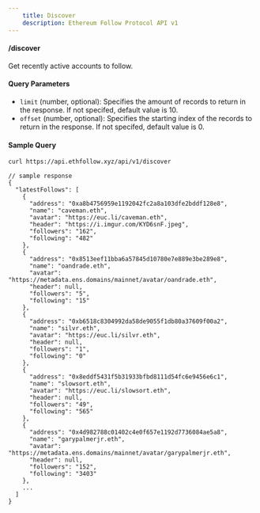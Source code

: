 ```yaml
---
    title: Discover
    description: Ethereum Follow Protocol API v1
---
```


#### /discover

Get recently active accounts to follow.

#### Query Parameters

- `limit` (number, optional): Specifies the amount of records to return in the response. If not specifed, default value is 10.
- `offset` (number, optional): Specifies the starting index of the records to return in the response. If not specifed, default value is 0.

#### Sample Query

```sh copy
curl https://api.ethfollow.xyz/api/v1/discover
```

```jsonc
// sample response
{
  "latestFollows": [
    {
      "address": "0xa8b4756959e1192042fc2a8a103dfe2bddf128e8",
      "name": "caveman.eth",
      "avatar": "https://euc.li/caveman.eth",
      "header": "https://i.imgur.com/KYD6snF.jpeg",
      "followers": "162",
      "following": "482"
    },
    {
      "address": "0x8513eef11bba6a57845d10780e7e889e3be289e8",
      "name": "oandrade.eth",
      "avatar": "https://metadata.ens.domains/mainnet/avatar/oandrade.eth",
      "header": null,
      "followers": "5",
      "following": "15"
    },
    {
      "address": "0xb6518c8304992da58de9055f1db80a37609f00a2",
      "name": "silvr.eth",
      "avatar": "https://euc.li/silvr.eth",
      "header": null,
      "followers": "1",
      "following": "0"
    },
    {
      "address": "0x8eddf5431f5b31933bfbd8111d54fc6e9456e6c1",
      "name": "slowsort.eth",
      "avatar": "https://euc.li/slowsort.eth",
      "header": null,
      "followers": "49",
      "following": "565"
    },
    {
      "address": "0x4d982788c01402c4e0f657e1192d7736084ae5a8",
      "name": "garypalmerjr.eth",
      "avatar": "https://metadata.ens.domains/mainnet/avatar/garypalmerjr.eth",
      "header": null,
      "followers": "152",
      "following": "3403"
    },
    ...
  ]
}
```
